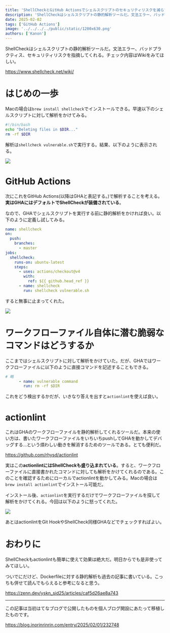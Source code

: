 ```yaml
---
title: 'ShellCheckとGitHub Actionsでシェルスクリプトのセキュリティリスクを減らす'
description: 'ShellCheckはシェルスクリプトの静的解析ツールだ。文法エラー、バッドプラクティス、セキュリティリスクを指摘してくれる。'
date: 2025-02-02
tags: ['GitHub Actions']
image: '../../../../public/static/1200x630.png'
authors: ['Kanon']
---
```


ShellCheckはシェルスクリプトの静的解析ツールだ。文法エラー、バッドプラクティス、セキュリティリスクを指摘してくれる。チェック内容はWikiをみてほしい。

https://www.shellcheck.net/wiki/

# はじめの一歩

Macの場合は`brew install shellcheck`でインストールできる。早速以下のシェルスクリプトに対して解析をかけてみる。

```sh
#!/bin/bash
echo "Deleting files in $DIR..."
rm -rf $DIR
```

解析は`shellcheck vulnerable.sh`で実行する。結果、以下のように表示される。

![](2025-04-15-20-33-54.png)

# GitHub Actions

次にこれをGitHub Actions(以降はGHAと表記する。)で解析することを考える。**実はGHAにはデフォルトでShellCheckが装備されている**。

なので、GHAでシェルスクリプトを実行する前に静的解析をかければ良い。以下のように定義し試してみる。

```yaml
name: shellcheck
on:
  push:
    branches:
      - master
jobs:
  shellcheck:
    runs-on: ubuntu-latest
    steps:
      - uses: actions/checkout@v4
        with:
          ref: ${{ github.head_ref }}
      - name: shellcheck
        run: shellcheck vulnerable.sh
```

すると無事に止まってくれた。

![](2025-04-15-20-34-08.png)

# ワークフローファイル自体に潜む脆弱なコマンドはどうするか

ここまではシェルスクリプトに対して解析をかけていた。だが、GHAではワークフローファイルに以下のように直接コマンドを記述することもできる。

```yaml
# 略
      - name: vulnerable command
        run: rm -rf $DIR
```

これをどう検出するかだが、いきなり答えを出すと`actionlint`を使えば良い。

# actionlint

これはGHAのワークフローファイルを静的解析してくれるツールだ。本来の使い方は、書いたワークフローファイルをいちいちpushしてGHAを動かしてデバッグする…という煩わしい動きを解消するためのツールである。とても便利だ。

https://github.com/rhysd/actionlint

実はこの**actionlintにはShellCheckも盛り込まれている**。すると、ワークフローファイルに直接書かれたコマンドに対しても解析をかけてくれるのである。このことを確認するためにローカルでactionlintを動かしてみる。Macの場合は`brew install actionlint`でインストール可能だ。

インストール後、`actionlint`を実行するだけでワークフローファイルを探して解析をかけてくれる。今回は以下のように怒ってくれた。

![](2025-04-15-20-34-31.png)

あとはactionlintをGit HookやShellCheck同様GHAなどでチェックすればよい。

# おわりに

ShellCheckもactionlintも簡単に使えて効果は絶大だ。明日からでも是非使ってみてほしい。

ついでにだけど、Dockerfileに対する静的解析も過去の記事に書いている。こっちも併せて読んでもらえると参考になると思う。

https://zenn.dev/yskn_sid25/articles/caf5d26ae8a743

---

この記事は当初はてなブログで公開したものを個人ブログ開設にあたって移植したものです。

https://blog.inorinrinrin.com/entry/2025/02/01/232748
